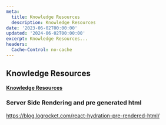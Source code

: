 ```yaml
---
meta:
  title: Knowledge Resources
  description: Knowledge Resources
date: '2023-06-02T00:00:00'
updated: '2024-06-02T00:00:00'
excerpt: Knowledge Resources...
headers:
  Cache-Control: no-cache
---
```


## Knowledge Resources

**[Knowledge Resources](/docs/contributing/third-party/apollo-client-v3-tutorials)** 


### Server Side Rendering and pre generated html

https://blog.logrocket.com/react-hydration-pre-rendered-html/
